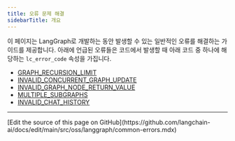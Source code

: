 ```yaml
---
title: 오류 문제 해결
sidebarTitle: 개요
---
```



<AlphaCallout />

이 페이지는 LangGraph로 개발하는 동안 발생할 수 있는 일반적인 오류를 해결하는 가이드를 제공합니다.
아래에 언급된 오류들은 코드에서 발생할 때 아래 코드 중 하나에 해당하는 `lc_error_code` 속성을 가집니다.

* [GRAPH_RECURSION_LIMIT](/ko/oss/langgraph/GRAPH_RECURSION_LIMIT)
* [INVALID_CONCURRENT_GRAPH_UPDATE](/ko/oss/langgraph/INVALID_CONCURRENT_GRAPH_UPDATE)
* [INVALID_GRAPH_NODE_RETURN_VALUE](/ko/oss/langgraph/INVALID_GRAPH_NODE_RETURN_VALUE)
* [MULTIPLE_SUBGRAPHS](/ko/oss/langgraph/MULTIPLE_SUBGRAPHS)
* [INVALID_CHAT_HISTORY](/ko/oss/langgraph/INVALID_CHAT_HISTORY)

---

<Callout icon="pen-to-square" iconType="regular">
  [Edit the source of this page on GitHub](https://github.com/langchain-ai/docs/edit/main/src/oss/langgraph/common-errors.mdx)
</Callout>
